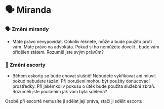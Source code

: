 
# 🗣️ Miranda

### 🗣️ Změní mirandy

- Máte právo nevypovídat. Cokoliv řeknete, může a bude použito proti vám. Máte právo na advokáta. Pokud si ho nemůžete dovolit , bude vám přidělen státem. Rozuměl jste svým právům?

### 🚓 Změní escorty

- Během eskorty se bude chovat slušně! Nebudete vykřikovat ani mluvit pokud nebudete tázán! Při porušení mohou být použity donucovací prostředky. Při jakémkoliv pokusu o útěk bude použita služební zbraň. Rozuměli jste poučením jak vám byla sdělena?

<Callout type="info" emoji="ℹ️">
  Osobě při escortě nemusíte ji sdělat její práva, stačí ji sdělit escortu.
</Callout>
